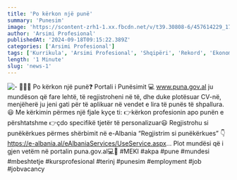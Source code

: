 ```yaml
---
title: 'Po kërkon një punë'
summary: 'Punesim'
image: 'https://scontent-zrh1-1.xx.fbcdn.net/v/t39.30808-6/457614229_17997140384671385_3096653618021901658_n.jpg?stp=dst-jpg_s1080x2048&_nc_cat=100&ccb=1-7&_nc_sid=127cfc&_nc_ohc=RMETaRer3_4Q7kNvgE6PPbP&_nc_ht=scontent-zrh1-1.xx&oh=00_AYDA3vufrFlP6mm7pZQGqqd4pW1wPo-EWuDc0ppcfR48IA&oe=67019557'
author: 'Arsimi Profesional'
publishedAt: '2024-09-18T09:15:22.389Z'
categories: ['Arsimi Profesional']
tags: ['Kurrikula', 'Arsimi Profesional', 'Shqipëri', 'Rekord', 'Ekonomi', 'Arsimi', 'Mesme', 'Rekord']
length: '1 Minute'
slug: 'news-1'
---
```


![-](https://scontent-zrh1-1.xx.fbcdn.net/v/t39.30808-6/457614229_17997140384671385_3096653618021901658_n.jpg?stp=dst-jpg_s1080x2048&_nc_cat=100&ccb=1-7&_nc_sid=127cfc&_nc_ohc=RMETaRer3_4Q7kNvgE6PPbP&_nc_ht=scontent-zrh1-1.xx&oh=00_AYDA3vufrFlP6mm7pZQGqqd4pW1wPo-EWuDc0ppcfR48IA&oe=67019557)
👩🏻‍💻 Po kërkon një punë❓
Portali i Punësimit 💻 www.puna.gov.al ju mundëson që fare lehtë, të regjistroheni në të, dhe duke plotësuar CV-në, menjëherë ju jeni gati për të aplikuar në vendet e lira të punës të shpallura. 😃
Me kërkimin përmes një fjale kyçe ti:
👉kërkon profesionin apo punën e përshtatshme
👉çdo specifikë tjetër të personalizuar😃
Regjistrohu si punëkërkues përmes shërbimit në e-Albania “Regjistrim si punëkërkues”  👇 https://e-albania.al/eAlbaniaServices/UseService.aspx...
Plot mundësi që i gjen vetëm në portalin puna.gov.al💻🤝
#MEKI #akpa #pune #mundesi #mbeshtetje #kursprofesional #terinj #punesim #employment #job #jobvacancy
